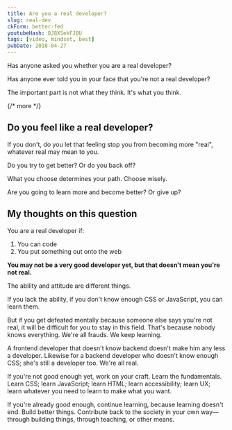 ```yaml
---
title: Are you a real developer?
slug: real-dev
ckForm: better-fed
youtubeHash: OJ8XSekFJ0U
tags: [video, mindset, best]
pubDate: 2018-04-27
---
```


Has anyone asked you whether you are a real developer?

Has anyone ever told you in your face that you're not a real developer?

The important part is not what they think. It's what you think.

{/* more */}

## Do you feel like a real developer?

If you don't, do you let that feeling stop you from becoming more "real", whatever real may mean to you.

Do you try to get better? Or do you back off?

What you choose determines your path. Choose wisely.

Are you going to learn more and become better? Or give up?

## My thoughts on this question

You are a real developer if:

1. You can code
2. You put something out onto the web

**You may not be a very good developer yet, but that doesn't mean you're not real.**

The ability and attitude are different things.

If you lack the ability, if you don't know enough CSS or JavaScript, you can learn them.

But if you get defeated mentally because someone else says you're not real, it will be difficult for you to stay in this field. That's because nobody knows everything. We're all frauds. We keep learning.

A frontend developer that doesn't know backend doesn't make him any less a developer. Likewise for a backend developer who doesn't know enough CSS; she's still a developer too. We're all real.

If you're not good enough yet, work on your craft. Learn the fundamentals. Learn CSS; learn JavaScript; learn HTML; learn accessibility; learn UX; learn whatever you need to learn to make what you want.

If you're already good enough, continue learning, because learning doesn't end. Build better things. Contribute back to the society in your own way—through building things, through teaching, or other means.
